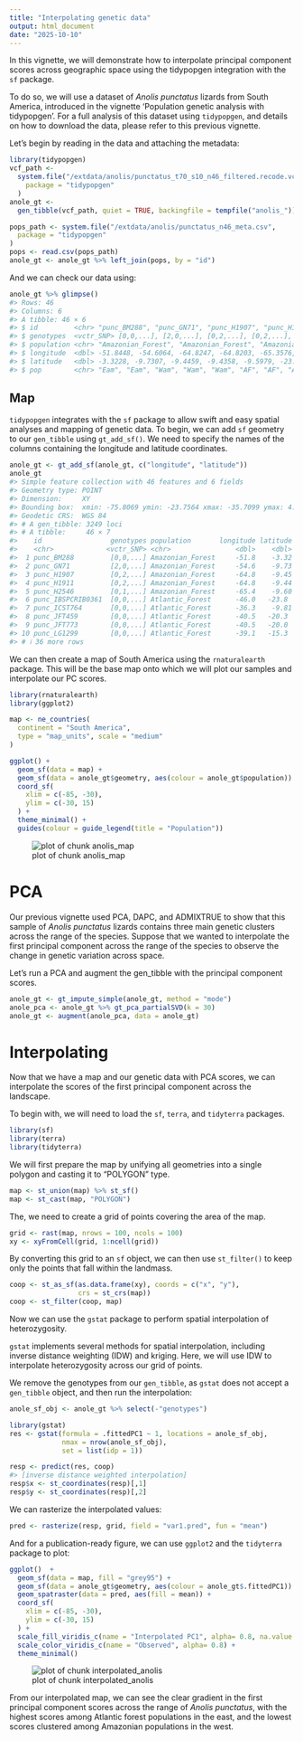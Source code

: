 ```yaml
---
title: "Interpolating genetic data"
output: html_document
date: "2025-10-10"
---
```




In this vignette, we will demonstrate how to interpolate principal component scores
across geographic space using the tidypopgen integration with the `sf` package.

To do so, we will use a dataset of *Anolis punctatus* lizards from South America,
introduced in the vignette 'Population genetic analysis with tidypopgen'. For a full analysis of this dataset using `tidypopgen`, and details on how to download the data, please refer to this previous vignette.

Let's begin by reading in the data and attaching the metadata:


``` r
library(tidypopgen)
vcf_path <-
  system.file("/extdata/anolis/punctatus_t70_s10_n46_filtered.recode.vcf.gz",
    package = "tidypopgen"
  )
anole_gt <-
  gen_tibble(vcf_path, quiet = TRUE, backingfile = tempfile("anolis_"))

pops_path <- system.file("/extdata/anolis/punctatus_n46_meta.csv",
  package = "tidypopgen"
)
pops <- read.csv(pops_path)
anole_gt <- anole_gt %>% left_join(pops, by = "id")
```

And we can check our data using:


``` r
anole_gt %>% glimpse()
#> Rows: 46
#> Columns: 6
#> A tibble: 46 × 6
#> $ id         <chr> "punc_BM288", "punc_GN71", "punc_H1907", "punc_H1911", "punc_H2546", "punc_IBSPCRIB036…
#> $ genotypes  <vctr_SNP> [0,0,...], [2,0,...], [0,2,...], [0,2,...], [0,1,...], [0,0,...], [0,0,...], [0,0…
#> $ population <chr> "Amazonian_Forest", "Amazonian_Forest", "Amazonian_Forest", "Amazonian_Forest", "Amazo…
#> $ longitude  <dbl> -51.8448, -54.6064, -64.8247, -64.8203, -65.3576, -46.0247, -36.2838, -40.5219, -40.52…
#> $ latitude   <dbl> -3.3228, -9.7307, -9.4459, -9.4358, -9.5979, -23.7564, -9.8092, -20.2811, -19.9600, -1…
#> $ pop        <chr> "Eam", "Eam", "Wam", "Wam", "Wam", "AF", "AF", "AF", "AF", "AF", "Wam", "Wam", "Eam", …
```

## Map

`tidypopgen` integrates with the `sf` package to allow swift and easy spatial analyses and mapping of genetic data. To begin, we can add `sf` geometry to our `gen_tibble` using `gt_add_sf()`. We need to specify the names of the columns containing the longitude and latitude coordinates.


``` r
anole_gt <- gt_add_sf(anole_gt, c("longitude", "latitude"))
anole_gt
#> Simple feature collection with 46 features and 6 fields
#> Geometry type: POINT
#> Dimension:     XY
#> Bounding box:  xmin: -75.8069 ymin: -23.7564 xmax: -35.7099 ymax: 4.4621
#> Geodetic CRS:  WGS 84
#> # A gen_tibble: 3249 loci
#> # A tibble:     46 × 7
#>    id                 genotypes population       longitude latitude pop              geometry
#>    <chr>             <vctr_SNP> <chr>                <dbl>    <dbl> <chr>         <POINT [°]>
#>  1 punc_BM288         [0,0,...] Amazonian_Forest     -51.8    -3.32 Eam    (-51.8448 -3.3228)
#>  2 punc_GN71          [2,0,...] Amazonian_Forest     -54.6    -9.73 Eam    (-54.6064 -9.7307)
#>  3 punc_H1907         [0,2,...] Amazonian_Forest     -64.8    -9.45 Wam    (-64.8247 -9.4459)
#>  4 punc_H1911         [0,2,...] Amazonian_Forest     -64.8    -9.44 Wam    (-64.8203 -9.4358)
#>  5 punc_H2546         [0,1,...] Amazonian_Forest     -65.4    -9.60 Wam    (-65.3576 -9.5979)
#>  6 punc_IBSPCRIB0361  [0,0,...] Atlantic_Forest      -46.0   -23.8  AF    (-46.0247 -23.7564)
#>  7 punc_ICST764       [0,0,...] Atlantic_Forest      -36.3    -9.81 AF     (-36.2838 -9.8092)
#>  8 punc_JFT459        [0,0,...] Atlantic_Forest      -40.5   -20.3  AF    (-40.5219 -20.2811)
#>  9 punc_JFT773        [0,0,...] Atlantic_Forest      -40.5   -20.0  AF        (-40.52 -19.96)
#> 10 punc_LG1299        [0,0,...] Atlantic_Forest      -39.1   -15.3  AF    (-39.0694 -15.2696)
#> # ℹ 36 more rows
```

We can then create a map of South America using the
`rnaturalearth` package. This will be the base map onto which we will plot our samples and interpolate our PC scores.


``` r
library(rnaturalearth)
library(ggplot2)

map <- ne_countries(
  continent = "South America",
  type = "map_units", scale = "medium"
)

ggplot() +
  geom_sf(data = map) +
  geom_sf(data = anole_gt$geometry, aes(colour = anole_gt$population)) +
  coord_sf(
    xlim = c(-85, -30),
    ylim = c(-30, 15)
  ) +
  theme_minimal() +
  guides(colour = guide_legend(title = "Population"))
```

![plot of chunk anolis_map](./figure/interpolating/anolis_map-1.png)

# PCA

Our previous vignette used PCA, DAPC, and ADMIXTRUE to show that this sample of *Anolis punctatus* lizards contains three main genetic clusters across the range of the species. Suppose that we wanted to interpolate the first principal component across the range of the species to observe the change in genetic variation across space.

Let's run a PCA and augment the gen_tibble with the principal component scores.


``` r
anole_gt <- gt_impute_simple(anole_gt, method = "mode")
anole_pca <- anole_gt %>% gt_pca_partialSVD(k = 30)
anole_gt <- augment(anole_pca, data = anole_gt)
```

# Interpolating

Now that we have a map and our genetic data with PCA scores, we can interpolate the scores of the first principal component across the landscape.

To begin with, we will need to load the `sf`, `terra`, and `tidyterra` packages.


``` r
library(sf)
library(terra)
library(tidyterra)
```

We will first prepare the map by unifying all geometries into a single polygon and casting it to "POLYGON" type.


``` r
map <- st_union(map) %>% st_sf()
map <- st_cast(map, "POLYGON")
```

The, we need to create a grid of points covering the area of the map.


``` r
grid <- rast(map, nrows = 100, ncols = 100)
xy <- xyFromCell(grid, 1:ncell(grid))
```

By converting this grid to an `sf` object, we can then use `st_filter()` to keep only the points that fall within the landmass.


``` r
coop <- st_as_sf(as.data.frame(xy), coords = c("x", "y"),
                 crs = st_crs(map))
coop <- st_filter(coop, map)
```

Now we can use the `gstat` package to perform spatial interpolation of heterozygosity.

`gstat` implements several methods for spatial interpolation, including inverse distance weighting (IDW) and kriging. Here, we will use IDW to interpolate heterozygosity across our grid of points.

We remove the genotypes from our `gen_tibble`, as `gstat` does not accept a `gen_tibble` object, and then run the interpolation:


``` r
anole_sf_obj <- anole_gt %>% select(-"genotypes")

library(gstat)
res <- gstat(formula = .fittedPC1 ~ 1, locations = anole_sf_obj,
             nmax = nrow(anole_sf_obj),
             set = list(idp = 1))

resp <- predict(res, coop)
#> [inverse distance weighted interpolation]
resp$x <- st_coordinates(resp)[,1]
resp$y <- st_coordinates(resp)[,2]
```

We can rasterize the interpolated values:


``` r
pred <- rasterize(resp, grid, field = "var1.pred", fun = "mean")
```

And for a publication-ready figure, we can use `ggplot2` and the `tidyterra` package to plot:


``` r
ggplot()  +
  geom_sf(data = map, fill = "grey95") +
  geom_sf(data = anole_gt$geometry, aes(colour = anole_gt$.fittedPC1)) +
  geom_spatraster(data = pred, aes(fill = mean)) +
  coord_sf(
    xlim = c(-85, -30),
    ylim = c(-30, 15)
  ) +
  scale_fill_viridis_c(name = "Interpolated PC1", alpha= 0.8, na.value = NA) +
  scale_color_viridis_c(name = "Observed", alpha= 0.8) +
  theme_minimal()
```

![plot of chunk interpolated_anolis](./figure/interpolating/interpolated_anolis-1.png)

From our interpolated map, we can see the clear gradient in the first principal component scores across the range of *Anolis punctatus*, with the highest scores among Atlantic forest populations in the east, and the lowest scores clustered among Amazonian populations in the west.
